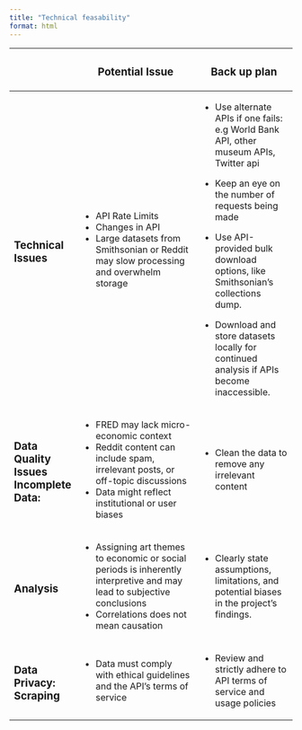 ```yaml
---
title: "Technical feasability"
format: html
---
```


+------------------------------------------+--------------------------------------------------------------------------------------------------------------------------+---------------------------------------------------------------------------------------------+
|                                          | ### Potential Issue                                                                                                      | ### Back up plan                                                                            |
+==========================================+==========================================================================================================================+=============================================================================================+
| ### Technical Issues                     | -   API Rate Limits                                                                                                      | -   Use alternate APIs if one fails: e.g World Bank API, other museum APIs, Twitter api     |
|                                          | -   Changes in API                                                                                                       |                                                                                             |
|                                          | -   Large datasets from Smithsonian or Reddit may slow processing and overwhelm storage                                  | -   Keep an eye on the number of requests being made                                        |
|                                          |                                                                                                                          |                                                                                             |
|                                          |                                                                                                                          | -   Use API-provided bulk download options, like Smithsonian's collections dump.            |
|                                          |                                                                                                                          |                                                                                             |
|                                          |                                                                                                                          | -   Download and store datasets locally for continued analysis if APIs become inaccessible. |
+------------------------------------------+--------------------------------------------------------------------------------------------------------------------------+---------------------------------------------------------------------------------------------+
| ### Data Quality Issues Incomplete Data: | -   FRED may lack micro-economic context                                                                                 | -   Clean the data to remove any irrelevant content                                         |
|                                          | -   Reddit content can include spam, irrelevant posts, or off-topic discussions                                          |                                                                                             |
|                                          | -   Data might reflect institutional or user biases                                                                      |                                                                                             |
+------------------------------------------+--------------------------------------------------------------------------------------------------------------------------+---------------------------------------------------------------------------------------------+
| ### Analysis                             | -   Assigning art themes to economic or social periods is inherently interpretive and may lead to subjective conclusions | -   Clearly state assumptions, limitations, and potential biases in the project's findings. |
|                                          | -   Correlations does not mean causation                                                                                 |                                                                                             |
+------------------------------------------+--------------------------------------------------------------------------------------------------------------------------+---------------------------------------------------------------------------------------------+
| ### Data Privacy: Scraping               | -   Data must comply with ethical guidelines and the API's terms of service                                              | -   Review and strictly adhere to API terms of service and usage policies                   |
+------------------------------------------+--------------------------------------------------------------------------------------------------------------------------+---------------------------------------------------------------------------------------------+